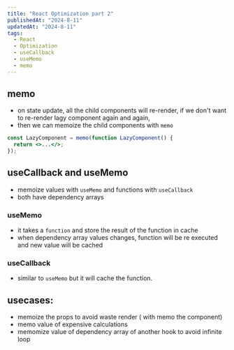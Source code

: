 ```yaml
---
title: "React Optimization part 2"
publishedAt: "2024-8-11"
updatedAt: "2024-8-11"
tags:
  - React
  - Optimization
  - useCallback
  - useMemo
  - memo
---
```


## memo

- on state update, all the child components will re-render, if we don't want to re-render lagy component again and again,
- then we can memoize the child components with `memo`

```jsx
const LazyComponent = memo(function LazyComponent() {
  return <>...</>;
});
```

## useCallback and useMemo

- memoize values with `useMemo` and functions with `useCallback`
- both have dependency arrays

### useMemo
- it takes a `function` and store the result of the function in cache
- when dependency array values changes, function will be re executed and new value will be cached

### useCallback
- similar to `useMemo` but it will cache the function.

## usecases:
- memoize the props to avoid waste render ( with memo the component)
- memo value of expensive calculations
- memomize value of dependency array of another hook to avoid infinite loop